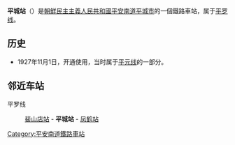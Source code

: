 {{unreferenced|time=2015-01-27T05:31:10+00:00}}
{{朝鮮半島車站資訊
|公司色 = blue
|文字色 = 
|站名 = 平城站
|圖片 = 
|pxl = 
|圖片說明 =
|前一站 = [[裴山店站|裴山店]]
|前一站距離 = 4.5
|後一站距離 = 6.3
|後一站 = [[凤鹤站|凤鹤]]
|所屬路線 = [[平罗线|平罗线]]
|距離 = 44.1
|起點站 = [[平壤站|平壤]]
|諺文 = 평성역
|朝鮮漢字 = 平城驛
|文觀部式 = Pyeongseong-yeok
|馬-賴式 = P'yŏngsŏng-yŏk
|副站名 = 
|車站編號 = 
|停站路線數 = 
|所屬公司 = [[朝鮮民主主義人民共和國鐵道省|朝鮮民主主義人民共和國鐵道省]]
|所在地 =[[平安南道|平安南道]][[平城市|平城市]]
|車站構造 = 地面车站
|月台配置 = 
|啟用年月日 =1927年11月1日
|廢站年月日 = 
|上下車人次 = 
|統計年度 = 
|轉車 = 
|備註 = 
|全寬備註 = 
}}

'''平城站'''（{{kor|諺=평성역|漢=平城驛|羅=P'yŏngsŏng yŏk|f=y}}）是[[朝鮮民主主義人民共和國|朝鮮民主主義人民共和國]][[平安南道|平安南道]][[平城市|平城市]]的一個鐵路車站，属于[[平罗线|平罗线]]。

==历史==
*1927年11月1日，开通使用，当时属于[[平元线|平元线]]的一部分。

==邻近车站==
平罗线
:[[裴山店站|裴山店站]] - '''平城站''' - [[凤鹤站|凤鹤站]]

{{朝鲜铁路小作品}}

{{平罗线}}

[[Category:平安南道鐵路車站|Category:平安南道鐵路車站]]